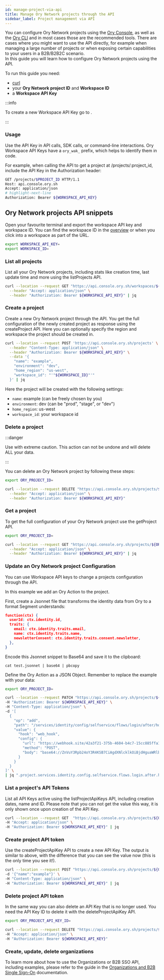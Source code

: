 ```yaml
---
id: manage-project-via-api
title: Manage Ory Network projects through the API
sidebar_label: Project management via API
---
```


You can configure Ory Network projects using the [Ory Console](https://console.ory.sh/), as well as the
[Ory CLI](./cli/cli-basics) and in most cases those are the recommended tools. There are cases where you might want to use the API
directly, for example when managing a large number of projects or when exposing certain capabilities to your users in a B2B/B2B2C
scenario.  
In this guide you will learn how to configure Ory Network projects using the API.

To run this guide you need:

- [curl](https://curl.se/)
- your **Ory Network project ID** and **Workspace ID**
- a **Workspace API Key**

:::info

To create a new Workspace API Key go to <ConsoleLink route="workspace.settings.apiKeys" />.

:::

### Usage

Use the API Key in API calls, SDK calls, or command-line interactions. Ory Workspace API Keys have a `ory_wak_` prefix, which
helps to identify them in code.

For example, when calling the API to get a project at /projects/:project_id, include the API Key in the Authorization header:

```bash
GET /projects/$PROJECT_ID HTTP/1.1
Host: api.console.ory.sh
Accept: application/json
# highlight-next-line
Authorization: Bearer ${WORKSPACE_API_KEY}
```

## Ory Network projects API snippets

Open your favourite terminal and export the workspace API key and workspace ID. You can find the workspace ID in the
[overview](https://console.ory.sh/workspaces) or when you click into a workspace as part of the URL.

```bash
export WORKSPACE_API_KEY=
export WORKSPACE_ID=
```

### List all projects

List all your Ory Network projects, including stats like creation time, last update time and more using the listProjects API.

```bash
curl --location --request GET "https://api.console.ory.sh/workspaces/${WORKSPACE_ID}/projects" \
  --header "Accept: application/json" \
  --header "Authorization: Bearer ${WORKSPACE_API_KEY}" | jq
```

### Create a project

Create a new Ory Network project through the API. You get the full configuration of the newly created project as response using
the createProject API. Here you can optionally specify the region and workspace the project should be created in.

```bash
curl --location --request POST 'https://api.console.ory.sh/projects' \
  --header "Content-Type: application/json" \
  --header "Authorization: Bearer ${WORKSPACE_API_KEY}" \
  --data '{
    "name": "example",
    "environment": "dev",
    "home_region": "us-west",
    "workspace_id": "'"${WORKSPACE_ID}"'"
  }' | jq
```

Here the project will be created with the following settings:

- `name`: example (can be freely chosen by you)
- `environment`: dev (can be "prod", "stage", or "dev")
- `home_region`: us-west
- `workspace_id`: your workspace id

### Delete a project

:::danger

Use with extreme caution. This action can not be undone and will delete ALL your data.

:::

You can delete an Ory Network project by following these steps:

```bash
export ORY_PROJECT_ID=

curl --location --request DELETE "https://api.console.ory.sh/projects/${ORY_PROJECT_ID}" \
  --header "Accept: application/json" \
  --header "Authorization: Bearer ${WORKSPACE_API_KEY}"
```

### Get a project

To get the full configuration of your Ory Network project use the getProject API.

```bash
export ORY_PROJECT_ID=

curl --location --request GET "https://api.console.ory.sh/projects/${ORY_PROJECT_ID}" \
  --header "Accept: application/json" \
  --header "Authorization: Bearer ${WORKSPACE_API_KEY}" | jq
```

### Update an Ory Network project Configuration

You can use Workspace API keys to change a projects configuration through the API.

In this example we add an Ory Action to the project.

First, create a Jsonnet file that transforms the identity data from Ory to a format Segment understands:

```json
function(ctx) {
  userId: ctx.identity.id,
  traits: {
    email: ctx.identity.traits.email,
    name: ctx.identity.traits.name,
    newsletterConsent: ctx.identity.traits.consent.newsletter,
  },
}
```

Encode this Jsonnet snippet to Base64 and save it to the clipboard:

`cat test.jsonnet | base64 | pbcopy`

Define the Ory Action as a JSON Object. Remember to replace the example with your data:

```bash
export ORY_PROJECT_ID=

curl --location --request PATCH "https://api.console.ory.sh/projects/${ORY_PROJECT_ID}" \
-H "Authorization: Bearer ${WORKSPACE_API_KEY}" \
-H "Content-Type: application/json" \
-d '[
  {
    "op": "add",
    "path": "/services/identity/config/selfservice/flows/login/after/hooks/-",
    "value": {
      "hook": "web_hook",
      "config": {
        "url": "https://webhook.site/42a3f21-375b-4604-b4c7-15cc885ffa13",
        "method": "POST",
        "body": "base64://ZnVuY3Rpb24oY3R4KSB7CiAgdXNlcklkOiBjdHguaWRlbnRpdHkuaWQsCiAgdHJhaXRzOiB7CiAgICBlbWFpbDogY3R4LmlkZW50aXR5LnRyYWl0cy5lbWFpbCwKICAgIG5hbWU6IGN0eC5pZGVudGl0eS50cmFpdHMubmFtZSwKICAgIG5ld3NsZXR0ZXJDb25zZW50OiBjdHguaWRlbnRpdHkudHJhaXRzLmNvbnNlbnQubmV3c2xldHRlciwKICB9LAp9"
      }
    }
  }
]' \
| jq ".project.services.identity.config.selfservice.flows.login.after.hooks"
```

### List a project's API Tokens

List all API Keys active using the listProjectApiKeys API, including creation dates, name and ID. Please note that you can not get
the value this way, it is only shown once upon creation of the API Key.

```bash
curl --location --request GET  "https://api.console.ory.sh/projects/${ORY_PROJECT_ID}/tokens" \
-H "Accept: application/json" \
-H "Authorization: Bearer ${WORKSPACE_API_KEY}" | jq
```

### Create project API token

Use the createProjectApiKey API to create a new API Key. The output is similar to above, with the difference that you can see the
value now (this is the only time you see it!).

```bash
curl --location --request POST "https://api.console.ory.sh/projects/${ORY_PROJECT_ID}/tokens" \
-d '{"name":"example"}' \
-H "Content-Type: application/json" \
-H "Authorization: Bearer ${WORKSPACE_API_KEY}" | jq
```

### Delete project API token

In the same way you can also delete an API Key that is no longer used. You need the API Key ID to delete it with the
deleteProjectApiKey API.

```bash
export ORY_PROJECT_API_KEY_ID=

curl --location --request DELETE "https://api.console.ory.sh/projects/${ORY_PROJECT_ID}/tokens/${ORY_PROJECT_API_KEY_ID}" \
-H "Accept: application/json" \
-H "Authorization: Bearer ${WORKSPACE_API_KEY}"
```

### Create, update, delete organizations

To learn more about how to use the Organizations or B2B SSO API, including examples, please refer to the guide in the
[Organizations and B2B Single Sign-On](kratos/organizations/organizations.mdx) documentation.
